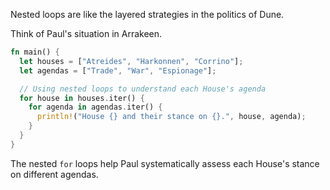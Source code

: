Nested loops are like the layered strategies in the politics of Dune.

Think of Paul's situation in Arrakeen.

```rust
fn main() {
  let houses = ["Atreides", "Harkonnen", "Corrino"];
  let agendas = ["Trade", "War", "Espionage"];

  // Using nested loops to understand each House's agenda
  for house in houses.iter() {
    for agenda in agendas.iter() {
      println!("House {} and their stance on {}.", house, agenda);
    }
  }
}
```

The nested `for` loops help Paul systematically assess each House's stance on different agendas.
